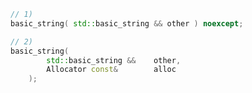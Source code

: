 ```cpp
// 1)
basic_string( std::basic_string && other ) noexcept;

// 2)
basic_string(
		std::basic_string &&	other,
		Allocator const&		alloc
	);
```